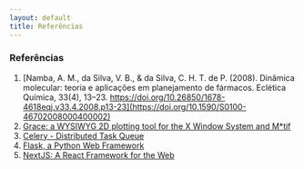 ```yaml
---
layout: default
title: Referências
---
```


### Referências

1. [Namba, A. M., da Silva, V. B., & da Silva, C. H. T. de P. (2008). Dinâmica molecular: teoria e aplicações em planejamento de fármacos. Eclética Química, 33(4), 13–23. https://doi.org/10.26850/1678-4618eqj.v33.4.2008.p13-23](https://doi.org/10.1590/S0100-46702008000400002)
1. [Grace: a WYSIWYG 2D plotting tool for the X Window System and M*tif](https://plasma-gate.weizmann.ac.il/Grace/)
1. [Celery - Distributed Task Queue](https://docs.celeryq.dev/en/stable/)
1. [Flask, a Python Web Framework](https://flask.palletsprojects.com/en/2.3.x/)
1. [NextJS: A React Framework for the Web](https://nextjs.org/)